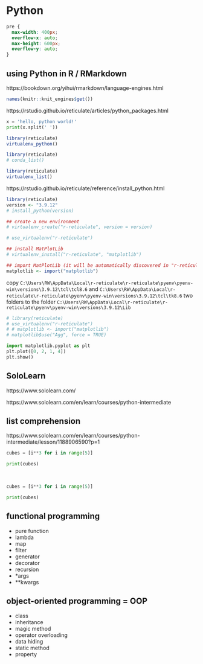# Python

```css
pre {
  max-width: 400px;
  overflow-x: auto;
  max-height: 600px;
  overflow-y: auto;
}
```

## using Python in R / RMarkdown

https://bookdown.org/yihui/rmarkdown/language-engines.html

```r
names(knitr::knit_engines$get())
```
https://rstudio.github.io/reticulate/articles/python_packages.html

```python
x = 'hello, python world!'
print(x.split(' '))
```

```r
library(reticulate)
virtualenv_python()
```

```r
library(reticulate)
# conda_list()
```

```r
library(reticulate)
virtualenv_list()
```

https://rstudio.github.io/reticulate/reference/install_python.html

```r
library(reticulate)
version <- "3.9.12"
# install_python(version)

## create a new environment
# virtualenv_create("r-reticulate", version = version)

# use_virtualenv("r-reticulate")

## install MatPlotLib
# virtualenv_install("r-reticulate", "matplotlib")

## import MatPlotLib (it will be automatically discovered in "r-reticulate")
matplotlib <- import("matplotlib")
```

copy `C:\Users\RW\AppData\Local\r-reticulate\r-reticulate\pyenv\pyenv-win\versions\3.9.12\tcl\tcl8.6` and `C:\Users\RW\AppData\Local\r-reticulate\r-reticulate\pyenv\pyenv-win\versions\3.9.12\tcl\tk8.6` two folders to the folder `C:\Users\RW\AppData\Local\r-reticulate\r-reticulate\pyenv\pyenv-win\versions\3.9.12\Lib`

```r
# library(reticulate)
# use_virtualenv("r-reticulate")
# # matplotlib <- import("matplotlib")
# matplotlib$use("Agg", force = TRUE)
```

```python
import matplotlib.pyplot as plt
plt.plot([0, 2, 1, 4])
plt.show()
```

## SoloLearn

https://www.sololearn.com/

https://www.sololearn.com/en/learn/courses/python-intermediate

## list comprehension

https://www.sololearn.com/en/learn/courses/python-intermediate/lesson/1188906590?p=1

:::::: {.cols data-latex=""}
::: {.col data-latex="{0.45\textwidth}"}
```python
cubes = [i**3 for i in range(5)]

print(cubes)
```
:::

::: {.col data-latex="{0.10\textwidth}"}
\ 
:::

::: {.col data-latex="{0.45\textwidth}"}
```python
cubes = [i**3 for i in range(5)]

print(cubes)
```
:::
::::::

## functional programming

- pure function
- lambda
- map
- filter
- generator
- decorator
- recursion
- *args
- **kwargs

## object-oriented programming = OOP

- class
- inheritance
- magic method
- operator overloading
- data hiding
- static method
- property